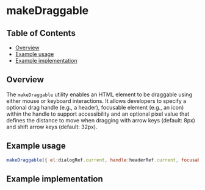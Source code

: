 
# makeDraggable

## Table of Contents

- [Overview](#overview)
- [Example usage](#example-usage)
- [Example implementation](#example-implementation)

## Overview

The `makeDraggable` utility enables an HTML element to be draggable using either mouse or keyboard interactions. 
It allows developers to specify a optional drag handle (e.g., a header), focusable element (e.g., an icon) within the handle to support accessibility and an optional pixel value that defines the distance to move when dragging with arrow keys (default: 8px) and shift arrow keys (default: 32px).

## Example usage


```jsx
makeDraggable({ el:dialogRef.current, handle:headerRef.current, focusableInHandle:dragRef.current})
```

## Example implementation

<Canvas>
  <Story of={makeDraggableStories.DraggableCustomDiv} />
</Canvas>

<Canvas>
  <Story of={makeDraggableStories.DraggablePopover} />
</Canvas>
